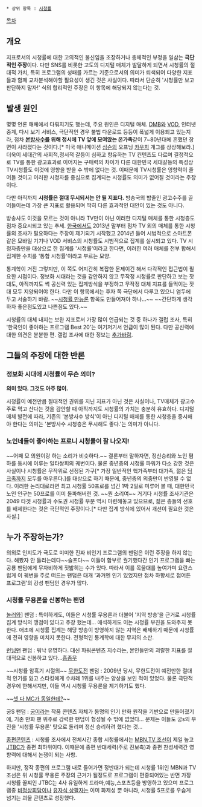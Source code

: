  * 상위 항목 : [[시청률]]

[[목차]]
== 개요 ==
지표로서의 시청률에 대한 고의적인 불신임을 조장하거나 총체적인 부정을 일삼는 '''극단적인 주장'''이다. 다만 SNS를 비롯한 고도의 디지털 매체가 발달하게 되면서 시청률의 절대적 가치, 특히 프로그램의 성패를 가르는 기준으로서의 의미가 퇴색되어 다양한 지표들과 함께 교차분석해야할 필요성이 생긴 것은 사실이다. 따라서 단순히 '시청률만 보고 판단하지 말자!' 식의 합리적인 주장은 이 항목에 해당되지 않는다는 것.

== 발생 원인 ==
몇몇 언론 매체에서 다뤄지기도 했는데, 주요 원인은 디지털 매체. [[DMB]]와 [[VOD]], 인터넷 중계, 다시 보기 서비스, 극단적인 경우 불법 다운로드 등등이 폭넓게 이용되고 있는지라, 점차 '''[[본방사수]]를 위해 정시에 TV 앞에 모여앉는 온가족'''같이 7~80년대에 흔했던 장면이 사라졌다는 것이다.[* 미국 애니메이션 [[심슨]]의 오프닝 [[카우치]] 개그를 상상해보라.] 더욱이 세대간의 사회적,정서적 갈등이 심하고 향유하는 TV 컨텐츠도 다르며 결정적으로 TV를 통한 광고효과로 이어지는 구매력의 차이가 다른 대한민국 세대갈등의 특성상 TV시청률도 이것에 영향을 받을 수 밖에 없다는 것. 이때문에 TV시청률은 영향력이 줄어들 것이고 이러한 시청자를 중심으로 집계되는 시청률도 의미가 없어질 것이라는 주장이다. 

다만 아직까지 '''시청률은 절대 무시되서는 안 될 지표다.''' 방송국의 밥줄인 광고수주를 끌어들이는데 가장 큰 지표로 활용되며 딱히 다른 효과적인 대안이 있는 것도 아니다.

방송사도 이것을 모르는 것이 아니라 TV만이 아닌 이러한 디지털 매체를 통한 시청층도 점차 중요시되고 있는 추세. [[한국]]에서도 2013년 말부터 점차 TV 외의 매체를 통한 시청률의 조사가 필요하다는 주장이 제기되기 시작했고 2014년 들어 시범적으로 스마트폰 같은 모바일 기기나 VOD 서비스의 시청률도 시범적으로 집계를 실시되고 있다. TV 시청자층만을 대상으로 한 집계를 '시청률'이라고 한다면, 이러한 여러 매체를 전부 합해서 집계한 수치를 '통합 시청률'이라고 부르는 모양.

통계학이 거진 그렇지만, 이 쪽도 어지간히 복잡한 문제이긴 해서 다각적인 접근법이 필요한 시점이다. 정보화 시대라는 것을 감안하지 않고 무작정 시청률로 판단하고 보는 잣대도, 아직까지도 썩 공신력 있는 집계방식을 부정하고 무작정 대체 지표를 들먹이는 잣대 모두 지양되어야 한다. 다만 이 항목에서는 후자 쪽 극단에서 다루고 있으니 염두에 두고 서술하기 바람. ~~[[시청률 만능론]] 항목도 만들어져야 하나...~~ ~~간단하게 생각하자 좋은점도있고 나쁜점도 있다.~~

시청률의 대체 내지는 보완 지표로서 가장 많이 언급되는 것 중 하나가 갤럽 조사, 특히 '한국인이 좋아하는 프로그램 Best 20'는 여기저기서 언급이 많이 된다. 다만 공신력에 대한 의견은 분분한 편. 갤럽 조사에 대한 정보는 [[추가바람]].

== 그들의 주장에 대한 반론 ==
=== 정보화 시대에 시청률이 무슨 의미? ===
'''의미 있다. 그것도 아주 많이.'''

시청률이 예전만큼 절대적인 권위를 지닌 지표가 아닌 것은 사실이나, TV매체가 광고수주로 먹고 산다는 것을 감안할 때 아직까지도 시청률의 가치는 충분히 유효하다. 디지털 매체 발전에 따라, 기존의 '본방사수 방식'이 아닌 디지털 매체를 통한 시청층을 중시해야 한다는 의미는 '본방사수 시청층은 무시해도 좋다.'는 의미가 아니다.

=== 노인네들이 좋아하는 프로니 시청률이 잘 나오지! ===
~~어째 모 의원이랑 하는 소리가 비슷하다.~~ 결론부터 말하자면, 정신승리와 노인 폄하를 동시에 이루는 일타쌍피의 궤변이다. 물론 중년층의 시청률 파워가 다소 강한 것은 사실이나 시청률은 무작위로 선정된 가구[* 가장 일반적인 핵가족부터 대가족, 젊은 [[딩크족]]까지 모두를 아우른다.]를 대상으로 하기 때문에, 중년층의 의중만이 반영될 수 없다. 이러한 논리대로라면 최고 시청률 50프로를 넘긴 1박 2일로 미루어 볼 때, 대한민국 노인 인구는 50프로를 이미 돌파해버린 것. ~~뭔 소리여~~ 거기다 시청률 조사기관은 2049 타겟 시청률과 수도권 시청률 부분 역시 마련해놓고 있으므로, 젊은 층들의 선호를 배제한다는 것은 극단적인 주장이다.[* 다만 집계 방식에 있어서 개선이 필요한 것은 사실.]

== 누가 주장하는가? ==
의외로 인지도가 극도로 미미한 진짜 비인기 프로그램의 팬덤은 이런 주장을 하지 않는다. 해봤자 안 들리는데다~~슬프다~~ 이들이 함부로 궐기했다간 인기 프로그램을 빠는 공룡 팬덤에게 무자비하게 짓밟히는 수가 있다. 따라서 이를 목울대를 높여가며 요란스럽게 이 궤변을 주로 떠드는 팬덤은 대개 '과거엔 인기 있었지만 점차 하향세로 접어든 프로그램'의 강성 팬덤인 경우가 많다.

=== 시청률 무용론을 신봉하는 팬덤 ===
[[놀러와]]] 팬덤 : 특이하게도, 이들은 시청률 무용론과 더불어 '지역 방송'을 근거로 시청률 집계 방식의 맹점이 있다고 주장 했는데... 애석하게도 이는 시청률 부진을 도와주지 못한다. 애초에 시청률 집계는 해당 방송이 방영하지 않는 지역은 배제하기 때문에 시청률에 전혀 영향을 미치지 못한다. 전형적인 통계학에 대한 무지의 소산.

[[런닝맨]] 팬덤 : 워낙 유명하다. 대신 파워콘텐츠 지수라는, 본인들만의 괴랄한 지표를 절대적으로 신봉하고 있다...[[흠좀무]]

~~시청률 암흑기 시절의~~ [[무한도전]] 팬덤 : 2009년 당시, 무한도전이 예전만한 절대적 인기를 잃고 스타킹에게 수차례 1위를 내주는 양상을 보인 적이 있었다. 물론 극단적 경우에 한해서지만, 이들 역시 시청률 무용론을 제기하기도 했다.

~~[[유재석|셋 다 MC가 동일한데?]]~~

궁S 팬덤 : [[궁]]이라는 작품 콘텐츠 자체가 동명의 인기 만화 원작을 기반으로 만들어졌기에, 기존 만화 팬 위주로 강력한 팬덤이 형성될 수 밖에 없었다... 문제는 이들도 궁s의 부진을 '시청률 무용론' 탓으로 돌리며 정신 승리하려 했다는 것...

[[종편]]콘텐츠 : 시청률 조사에서 전체시간 종합 시청률에서는 [[MBN]],[[TV 조선]]이 제일 높고 [[JTBC]]가 종편 최하위이다. 이때문에 종편 반대세력(주로 진보측)과 종편 찬성세력간 영향력에 대해서 논쟁이 되는 사항.

하지만, 정작 종편의 프로그램 내로 들어가면 정반대가 되는데 시청률 1위인 MBN과 TV조선은 위 시청률 무용론 주장의 근거가 될정도로 프로그램이 편중되어있는 반면 가장 시청률 꼴찌인 JTBC는 4사 유일하게 드라마,예능,스포츠등을 방영하고 있으며 프로그램중 [[비정상회담]]이나 [[유자식 상팔자]]는 이미 화제성 뿐 아니라, 시청률 5프로를 우습게 넘기는 괴물 콘텐츠로 성장했다.
